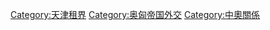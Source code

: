 {{Commonscat|Austro-Hungarian concession in Tianjin}}
[[Category:天津租界|Category:天津租界]]
[[Category:奥匈帝国外交|Category:奥匈帝国外交]]
[[Category:中奧關係|Category:中奧關係]]